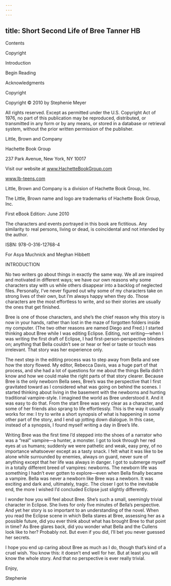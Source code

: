 ```yaml
---
---
---
```

title: Short Second Life of Bree Tanner HB
---

Contents

Copyright

Introduction

Begin Reading

Acknowledgments





Copyright

Copyright © 2010 by Stephenie Meyer

All rights reserved. Except as permitted under the U.S. Copyright Act of 1976, no part of this publication may be reproduced, distributed, or transmitted in any form or by any means, or stored in a database or retrieval system, without the prior written permission of the publisher.

Little, Brown and Company

Hachette Book Group

237 Park Avenue, New York, NY 10017

Visit our website at www.HachetteBookGroup.com

www.lb-teens.com

Little, Brown and Company is a division of Hachette Book Group, Inc.

The Little, Brown name and logo are trademarks of Hachette Book Group, Inc.

First eBook Edition: June 2010

The characters and events portrayed in this book are fictitious. Any similarity to real persons, living or dead, is coincidental and not intended by the author.

ISBN: 978-0-316-12768-4





For Asya Muchnick and Meghan Hibbett





INTRODUCTION


No two writers go about things in exactly the same way. We all are inspired and motivated in different ways; we have our own reasons why some characters stay with us while others disappear into a backlog of neglected files. Personally, I’ve never figured out why some of my characters take on strong lives of their own, but I’m always happy when they do. Those characters are the most effortless to write, and so their stories are usually the ones that get finished.

Bree is one of those characters, and she’s the chief reason why this story is now in your hands, rather than lost in the maze of forgotten folders inside my computer. (The two other reasons are named Diego and Fred.) I started thinking about Bree while I was editing Eclipse. Editing, not writing—when I was writing the first draft of Eclipse, I had first-person-perspective blinders on; anything that Bella couldn’t see or hear or feel or taste or touch was irrelevant. That story was her experience only.

The next step in the editing process was to step away from Bella and see how the story flowed. My editor, Rebecca Davis, was a huge part of that process, and she had a lot of questions for me about the things Bella didn’t know and how we could make the right parts of that story clearer. Because Bree is the only newborn Bella sees, Bree’s was the perspective that I first gravitated toward as I considered what was going on behind the scenes. I started thinking about living in the basement with the newborns and hunting traditional vampire-style. I imagined the world as Bree understood it. And it was easy to do that. From the start Bree was very clear as a character, and some of her friends also sprang to life effortlessly. This is the way it usually works for me: I try to write a short synopsis of what is happening in some other part of the story, and I end up jotting down dialogue. In this case, instead of a synopsis, I found myself writing a day in Bree’s life.

Writing Bree was the first time I’d stepped into the shoes of a narrator who was a “real” vampire—a hunter, a monster. I got to look through her red eyes at us humans; suddenly we were pathetic and weak, easy prey, of no importance whatsoever except as a tasty snack. I felt what it was like to be alone while surrounded by enemies, always on guard, never sure of anything except that her life was always in danger. I got to submerge myself in a totally different breed of vampires: newborns. The newborn life was something I hadn’t ever gotten to explore—even when Bella finally became a vampire. Bella was never a newborn like Bree was a newborn. It was exciting and dark and, ultimately, tragic. The closer I got to the inevitable end, the more I wished I’d concluded Eclipse just slightly differently.

I wonder how you will feel about Bree. She’s such a small, seemingly trivial character in Eclipse. She lives for only five minutes of Bella’s perspective. And yet her story is so important to an understanding of the novel. When you read the Eclipse scene in which Bella stares at Bree, assessing her as a possible future, did you ever think about what has brought Bree to that point in time? As Bree glares back, did you wonder what Bella and the Cullens look like to her? Probably not. But even if you did, I’ll bet you never guessed her secrets.

I hope you end up caring about Bree as much as I do, though that’s kind of a cruel wish. You know this: it doesn’t end well for her. But at least you will know the whole story. And that no perspective is ever really trivial.


Enjoy,

Stephenie

